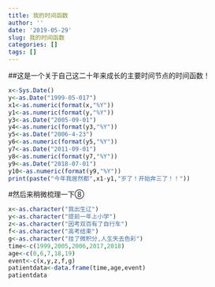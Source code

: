 ```yaml
---
title: 我的时间函数
author: ''
date: '2019-05-29'
slug: 我的时间函数
categories: []
tags: []
---
```

##这是一个关于自己这二十年来成长的主要时间节点的时间函数！
```r
x<-Sys.Date()
y<-as.Date("1999-05-017")
x1<-as.numeric(format(x,"%Y"))
y1<-as.numeric(format(y,"%Y"))
y3<-as.Date("2005-09-01")
y4<-as.numeric(format(y3,"%Y"))
y5<-as.Date("2006-4-23")
y6<-as.numeric(format(y5,"%Y"))
y7<-as.Date("2011-09-01")
y8<-as.numeric(format(y7,"%Y"))
y9<-as.Date("2018-07-01")
y10<-as.numeric(format(y9,"%Y"))
print(paste("今年我居然都",x1-y1,"岁了！开始奔三了！！"))
```
#然后来稍微梳理一下⑧
```r
x<-as.character("我出生辽")
y<-as.character("提前一年上小学")
z<-as.character("因考双百有了自行车")
f<-as.character("高考结束")
g<-as.character("挂了微积分,人生失去色彩")
time<-c(1999,2005,2006,2017,2018)
age<-c(0,6,7,18,19)
event<-c(x,y,z,f,g)
patientdata<-data.frame(time,age,event)
patientdata
```

